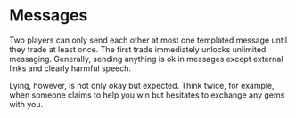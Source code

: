 # Messages

Two players can only send each other at most one templated message until they trade at least once. The first trade immediately unlocks unlimited messaging. Generally, sending anything is ok in messages except external links and clearly harmful speech.

Lying, however, is not only okay but expected. Think twice, for example, when someone claims to help you win but hesitates to exchange any gems with you.
